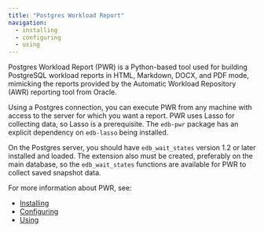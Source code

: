 ```yaml
---
title: "Postgres Workload Report"
navigation:
  - installing
  - configuring
  - using
---
```


Postgres Workload Report (PWR) is a Python-based tool used for building PostgreSQL workload reports in HTML, Markdown, DOCX, and PDF mode, mimicking the reports provided by the Automatic Workload Repository (AWR) reporting tool from Oracle.

Using a Postgres connection, you can execute PWR from any machine with access to the server for which you want a report. PWR uses Lasso for collecting data, so Lasso is a prerequisite. The `edb-pwr` package has an explicit dependency on `edb-lasso` being installed.

On the Postgres server, you should have `edb_wait_states` version 1.2 or later installed and loaded. The extension also must be created,
preferably on the main database, so the `edb_wait_states` functions are available for PWR to collect saved snapshot data.

For more information about PWR, see: 

  - [Installing](installing)
  - [Configuring](configuring)
  - [Using](using)
